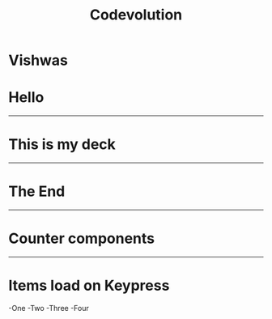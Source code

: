 

<Header>

# Codevolution

</Header>

<Footer>

# Vishwas

</Footer>

# Hello
 
---
 
# This is my deck
 
---
 
# The End

---
 
# Counter components

<Counter/>
 
 ---

 # Items load on Keypress

 <Steps>

 -One
 -Two
 -Three
 -Four

 </Steps>